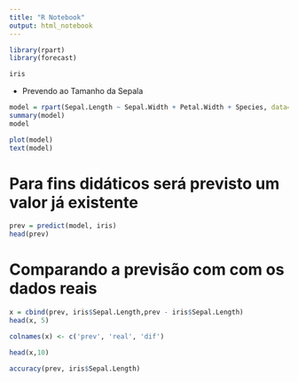 ```yaml
---
title: "R Notebook"
output: html_notebook
---
```


```r
library(rpart)
library(forecast)
```


```r
iris
```


 - Prevendo ao Tamanho da Sepala
```r

model = rpart(Sepal.Length ~ Sepal.Width + Petal.Width + Species, data=iris)
summary(model)
model
```
```r
plot(model)
text(model)
```
# Para fins didáticos será previsto um valor já existente
```r
prev = predict(model, iris)
head(prev)
```

# Comparando a previsão com com os dados reais

```r
x = cbind(prev, iris$Sepal.Length,prev - iris$Sepal.Length)
head(x, 5)

```

```r
colnames(x) <- c('prev', 'real', 'dif')

head(x,10)

```

```r
accuracy(prev, iris$Sepal.Length)
```


